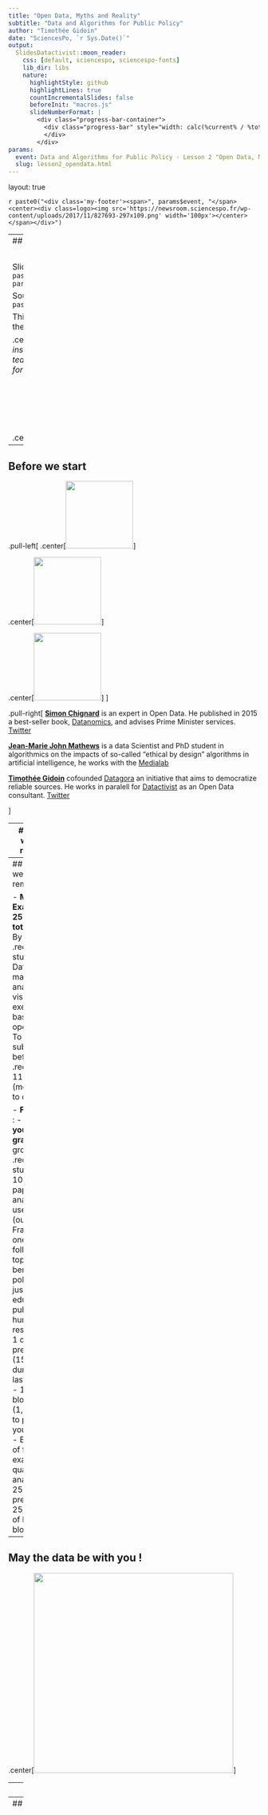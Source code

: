 ```yaml
---
title: "Open Data, Myths and Reality"
subtitle: "Data and Algorithms for Public Policy"
author: "Timothée Gidoin"
date: "SciencesPo, `r Sys.Date()`"
output:
  SlidesDatactivist::moon_reader:
    css: [default, sciencespo, sciencespo-fonts]
    lib_dir: libs
    nature:
      highlightStyle: github
      highlightLines: true
      countIncrementalSlides: false
      beforeInit: "macros.js"
      slideNumberFormat: |
        <div class="progress-bar-container">
          <div class="progress-bar" style="width: calc(%current% / %total% * 100%);">
          </div>
        </div>
params:
  event: Data and Algorithms for Public Policy - Lesson 2 "Open Data, Myths and Reality"
  slug: lesson2_opendata.html
---
```


layout: true

<style>
.remark-slide-number {
  position: inherit;
}

.remark-slide-number .progress-bar-container {
  position: absolute;
  bottom: 0;
  height: 5px;
  display: block;
  left: 0;
  right: 0;
}

.remark-slide-number .progress-bar {
  height: 100%;
  background-color: #14e6cd;
}

</style>


`r paste0("<div class='my-footer'><span>", params$event, "</span> <center><div class=logo><img src='https://newsroom.sciencespo.fr/wp-content/uploads/2017/11/827693-297x109.png' width='100px'></center></span></div>")`

---
## Before we start

<BR>

Slides : `r paste0("https://gidoin.github.io/sciencespodata/", params$slug)`

Sources : `r paste0("https://github.com/Gidoin/sciencespodata/")`

This production is freely reusable under the terms of the licence  [Creative Commons 4.0 BY-SA](https://creativecommons.org/licenses/by-sa/4.0/legalcode.fr).

.center[*The content of this presentation is partly inspired by other presentations made by Datactivist team. I warmly thank them and notably [Joël Gombin](https://twitter.com/joelgombin) for his help.*]

<BR>

.center[<img src="./img/ccbysa.png" height="100"/>] 

---

## Before we start


.pull-left[
.center[<img src="./img/simonchignard.jpg" height="135"/>]

.center[<img src="./img/jeanmarie.jpg" height="135"/>]

.center[<img src="./img/phototimcrop.jpg" height="135"/>]
]

.pull-right[ 
**[Simon Chignard](simon.chignard@sciencespo.fr)** is an expert in Open Data. He published in 2015 a best-seller book, [Datanomics](https://livre.fnac.com/a7870543/Simon-Chignard-Datanomics), and advises Prime Minister services. [Twitter](https://twitter.com/schignard?lang=fr)


**[Jean-Marie John Mathews](jeanmarie.johnmathews@sciencespo.fr)**
is a data Scientist and PhD student in algorithmics on the impacts of so-called "ethical by design" algorithms in artificial intelligence, he works with the [Medialab](https://medialab.sciencespo.fr)


**[Timothée Gidoin](timothee.gidoin@sciencespo.fr)** cofounded [Datagora](https://datagora.fr) an initiative that aims to democratize reliable sources. He works in paralell for [Datactivist](https://datactivist.coop/fr/) as an Open Data consultant. [Twitter](https://twitter.com/tgidoin?lang=fr)

]


---
## Before we start: reminder

.center[<img src="./img/agendascpo.png" height="400"/>]

---
## Before we start: reminder

- **Midterm Exam** : 
  - **25% of your total grade** 
  - By group of .red[2 students] 
  - Data manipulation, analysis visualisation exercise based on open data
  - To be submitted before .red[18/10] 11:59 pm (more details to come)

- **Final Exam** : 
  - **75% of your total grade**
  - By group of .red[4 students]
  - 10-pages paper on the analysis of 3 uses cases (outside France) in one of the following topics: social benefits, police / justice, education, public sector human
resources
  - 1 oral presentation (15 min) during the last session 
  - 1 Medium blog post (1,5 pages) to present your findings
  - Evaluation of final exam: 50% quality of the analysis, 25% oral presentation, 25%
quality of Medium blogpost

---
## May the data be with you !

.center[<img src="https://media.giphy.com/media/3o7aDgsiRMtIlrSZpu/giphy.gif" height="400"/>]

---
class: inverse, center, middle

# Data

---
## What are data ?

.center[<img src="https://media.giphy.com/media/LrGHJGtTbT7PO/giphy.gif" height="400"/>]

---
## What are data ?

> *Une donnée correspond à la représentation d'une information sous une forme conventionnelle destinée à faciliter son traitement*

> *Data correspond to the representation of information in a .red[conventional form] intended to facilitate its processing*

.center[<img src="./img/guidepratique.png" height="300"/>]

.footnote[[CNIL & CADA's Open Data Practical Guide, *in French*](https://www.cnil.fr/sites/default/files/atoms/files/guide_open_data.pdf)]

---
Class:
## Data-Information-Knowledge-Wisdom pyramid

.pull-left[
[![largeur](./img/pyramid.svg)](https://commons.wikimedia.org/w/index.php?curid=37705247)
]

.pull-right[Attributed to [Russell Ackoff](http://en.wikipedia.org/wiki/Russell_L._Ackoff), 1989

Data may be :

- Facts
- signals
- symbols]

---

## What are data ?

.pull-left[.reduite3[
![](img/kitchin.jpg)

⏺ enregistrabilité +🏗 briques de base ("*buildings blocks*")]]
.pull-right[
> *Data are commonly understood to be the raw material produced by **abstracting the world** into categories, measures and other representational forms – numbers, characters, symbols, images,sounds, electromagnetic waves, bits – that constitute the **building blocks** from which information and knowledge are created.*]

---

# Data or capta ?

> Technically, what we understand as data are actually **capta** (derived from the Latin capere, meaning ‘to take’); those units of data that have been **selected and harvested** from the sum of all potential data.

[Kitchin, 2014](https://books.google.fr/books?hl=fr&lr=&id=GfOICwAAQBAJ&oi=fnd&pg=PP1&dq=kitchin+data+revolution&ots=pcyfMTZh-V&sig=dQyPTL3AIN_4RdWvtBFw4VjdAa4#v=onepage&q=kitchin%20data%20revolution&f=false)

.center[<img src="./img/robkitchin.jpg" height="250"/>] 

---
## Data are cool !

> **US Air traffic on September 11th 2001**

.center[<img src="https://i.imgur.com/X10kmms.gif" height="400"/>]

.footnote[[Source](https://www.reddit.com/r/Damnthatsinteresting/comments/d2gj7z/us_air_traffic_on_september_11_2001/)]

---
## Data are cool !

> **"100 years of world cuisine"**

.center[<img src="./img/datavizdeaths.png" height="400"/>]

.footnote[[NKB Dataviz](https://owni.fr/2011/05/11/guerre-et-cuisine/index.html)]

---
## Data are cool !

.center[<img src="./img/tricot.png" height="450"/>]

.footnote[[Source](https://twitter.com/montgomerysue/status/1128093628738482177)]

---
## Data are cool !

.center[<img src="./img/violenceandimmigration.png" height="400"/>]

.footnote[[Source](https://www.themarshallproject.org/2018/03/30/the-myth-of-the-criminal-immigrant)]

---
Class:
## Data are cool !

.pull-left[<img src="./img/ainbnb1.png" height="250"/>

Number of Airbnb appartments available in Paris
]

.pull-right[<img src="./img/airbnb2.png" height="250"/>

Average price of Airbnb appartments in Paris
]

.footnote[[Source](https://www.sites.univ-rennes2.fr/mastersigat/B_Mericskay/WebGL.html)]

---
## Data are cool !

<iframe style="width: 80vw; height: 50vh; border: none;" src="https://query.wikidata.org/embed.html#%23defaultView%3AImageGrid%0ASELECT%20%3Fcocktail%20%3FcocktailLabel%20(SAMPLE(%3Frecipe)%20AS%20%3Frecipe)%20(SAMPLE(%3Fimage)%20AS%20%3Fimage)%0AWHERE%0A%7B%0A%20%20%7B%0A%20%20%20%20SELECT%20%3Fcocktail%20%3FcocktailLabel%20(GROUP_CONCAT(DISTINCT%20%3Fingredient%3B%20separator%3D%22%2C%20%22)%20AS%20%3FingredientsList)%20(GROUP_CONCAT(DISTINCT%20%3FgarnishLabel%3B%20separator%3D%22%2C%20%22)%20AS%20%3FgarnishList)%20(COUNT(DISTINCT%20%3Fingredient)%20%2B%20COUNT(DISTINCT%20%3FgarnishLabel)%20AS%20%3Fcount)%0A%20%20%20%20WHERE%0A%20%20%20%20%7B%0A%20%20%20%20%20%20%3Fcocktail%20wdt%3AP31%2Fwdt%3AP279*%20wd%3AQ134768%3B%0A%20%20%20%20%20%20%20%20%20%20%20%20%20%20%20%20p%3AP186%20%3FmaterialStat.%0A%20%20%20%20%20%20MINUS%20%7B%20%3FmaterialStat%20pq%3AP518%2Fwdt%3AP279*%20wd%3AQ2453629.%20%7D%0A%20%20%20%20%20%20MINUS%20%7B%20%3FmaterialStat%20ps%3AP186%20wd%3AQ488463%3B%20pq%3AP366%20wd%3AQ26876981.%20%7D%0A%20%20%20%20%20%20MINUS%20%7B%20%3FmaterialStat%20pq%3AP366%20wd%3AQ59541.%20%7D%0A%20%20%20%20%20%20%3FmaterialStat%20ps%3AP186%2Frdfs%3Alabel%20%3FmaterialLabel.%0A%20%20%20%20%20%20FILTER(LANG(%3FmaterialLabel)%20%3D%20%22en%22).%0A%20%20%20%20%20%20BIND(%3FmaterialLabel%20AS%20%3FingredientSolo).%0A%20%20%20%20%20%20OPTIONAL%20%7B%0A%20%20%20%20%20%20%20%20%3FmaterialStat%20ps%3AP186%2Frdfs%3Alabel%20%3FmaterialLabel%3B%0A%20%20%20%20%20%20%20%20%20%20%20%20%20%20%20%20%20%20%20%20%20%20pq%3AP1114%20%3Fquantity.%0A%20%20%20%20%20%20%20%20FILTER(LANG(%3FmaterialLabel)%20%3D%20%22en%22).%0A%20%20%20%20%20%20%20%20BIND(CONCAT(STR(%3Fquantity)%2C%20%22%20%22%2C%20%3FmaterialLabel)%20AS%20%3FingredientWithQuantity).%0A%20%20%20%20%20%20%20%20OPTIONAL%20%7B%0A%20%20%20%20%20%20%20%20%20%20%3FmaterialStat%20pq%3AP1114%20%3Fquantity%3B%0A%20%20%20%20%20%20%20%20%20%20%20%20%20%20%20%20%20%20%20%20%20%20%20%20ps%3AP186%2Frdfs%3Alabel%20%3FmaterialLabel%3B%0A%20%20%20%20%20%20%20%20%20%20%20%20%20%20%20%20%20%20%20%20%20%20%20%20pqv%3AP1114%2Fwikibase%3AquantityUnit%20%3Funit.%0A%20%20%20%20%20%20%20%20%20%20FILTER(LANG(%3FmaterialLabel)%20%3D%20%22en%22).%0A%20%20%20%20%20%20%20%20%20%20FILTER(%3Funit%20!%3D%20wd%3AQ199).%0A%20%20%20%20%20%20%20%20%20%20%3Funit%20rdfs%3Alabel%20%3FunitLabel.%0A%20%20%20%20%20%20%20%20%20%20FILTER(LANG(%3FunitLabel)%20%3D%20%22en%22).%0A%20%20%20%20%20%20%20%20%20%20BIND(CONCAT(STR(%3Fquantity)%2C%20%22%20%22%2C%20IF(%3Fquantity%20%3D%201%2C%20%3FunitLabel%2C%20CONCAT(%3FunitLabel%2C%20IF(STRENDS(%3FunitLabel%2C%20%22sh%22)%2C%20%22es%22%2C%20%22s%22)))%2C%20%22%20%22%2C%20%3FmaterialLabel)%20AS%20%3FingredientWithUnit).%0A%20%20%20%20%20%20%20%20%7D%0A%20%20%20%20%20%20%7D%0A%20%20%20%20%20%20BIND(COALESCE(%3FingredientWithUnit%2C%20%3FingredientWithQuantity%2C%20%3FingredientSolo)%20AS%20%3Fingredient).%0A%20%20%20%20%20%20OPTIONAL%20%7B%0A%20%20%20%20%20%20%20%20%3Fcocktail%20p%3AP186%20%5B%20ps%3AP186%20%3Fgarnish%3B%20pq%3AP366%20wd%3AQ59541%20%5D.%0A%20%20%20%20%20%20%20%20%3Fgarnish%20rdfs%3Alabel%20%3FgarnishLabel.%0A%20%20%20%20%20%20%20%20FILTER(LANG(%3FgarnishLabel)%20%3D%20%22en%22).%0A%20%20%20%20%20%20%7D%0A%20%20%20%20%20%20%3Fcocktail%20rdfs%3Alabel%20%3FcocktailLabel.%0A%20%20%20%20%20%20FILTER(LANG(%3FcocktailLabel)%20%3D%20%22en%22).%0A%20%20%20%20%7D%0A%20%20%20%20GROUP%20BY%20%3Fcocktail%20%3FcocktailLabel%0A%20%20%7D%0A%20%20BIND(%0A%20%20%20%20IF(REGEX(%3FingredientsList%2C%20%22%2C%20.*%2C%22)%2C%0A%20%20%20%20%20%20%20REPLACE(%3FingredientsList%2C%20%22(.*)%2C%20(.*)%22%2C%20%22%241%2C%20and%20%242%22)%2C%0A%20%20%20%20%20%20%20REPLACE(%3FingredientsList%2C%20%22(.*)%2C%20(.*)%22%2C%20%22%241%20and%20%242%22))%0A%20%20%20%20AS%20%3Fingredients).%0A%20%20BIND(%0A%20%20%20%20IF(REGEX(%3FgarnishList%2C%20%22%2C%20.*%2C%22)%2C%0A%20%20%20%20%20%20%20REPLACE(%3FgarnishList%2C%20%22(.*)%2C%20(.*)%22%2C%20%22%241%2C%20and%20%242%22)%2C%0A%20%20%20%20%20%20%20REPLACE(%3FgarnishList%2C%20%22(.*)%2C%20(.*)%22%2C%20%22%241%20and%20%242%22))%0A%20%20%20%20AS%20%3Fgarnishes).%0A%20%20OPTIONAL%20%7B%0A%20%20%20%20%3Fcocktail%20p%3AP186%20%5B%20ps%3AP186%20%3Fglass%3B%20pq%3AP518%2Fwdt%3AP279*%20wd%3AQ2453629%20%5D.%0A%20%20%20%20%3Fglass%20rdfs%3Alabel%20%3FglassLabel.%0A%20%20%20%20FILTER(LANG(%3FglassLabel)%20%3D%20%22en%22).%0A%20%20%20%20BIND(IF(REGEX(%3FglassLabel%2C%20%22%5E%5BAEIOUaeiou%5D%22)%2C%20%22an%22%2C%20%22a%22)%20AS%20%3Farticle).%0A%20%20%20%20BIND(CONCAT(%22%20in%20%22%2C%20%3Farticle%2C%20%22%20%22%2C%20%3FglassLabel)%20AS%20%3Fcontainer).%0A%20%20%20%20BIND(%22%2C%20served%22%20AS%20%3Fserved).%0A%20%20%7D%0A%20%20OPTIONAL%20%7B%0A%20%20%20%20%3Fcocktail%20p%3AP186%20%5B%20ps%3AP186%20wd%3AQ488463%3B%20pq%3AP366%20wd%3AQ26876981%20%5D.%0A%20%20%20%20BIND(%22%20on%20the%20rocks%22%20AS%20%3FonTheRocks).%0A%20%20%20%20BIND(%22%2C%20served%22%20AS%20%3Fserved).%0A%20%20%7D%0A%20%20OPTIONAL%20%7B%0A%20%20%20%20FILTER(STRLEN(STR(%3Fgarnishes))%20%3E%201).%0A%20%20%20%20BIND(CONCAT(%22%20with%20%22%2C%20%3Fgarnishes)%20AS%20%3Fgarnish).%0A%20%20%20%20BIND(%22%2C%20served%22%20AS%20%3Fserved).%0A%20%20%7D%0A%20%20BIND(CONCAT(%0A%20%20%20%20%3Fingredients%2C%0A%20%20%20%20COALESCE(%3Fserved%2C%20%22%22)%2C%0A%20%20%20%20COALESCE(%3FonTheRocks%2C%20%22%22)%2C%0A%20%20%20%20COALESCE(%3Fgarnish%2C%20%22%22)%2C%0A%20%20%20%20COALESCE(%3Fcontainer%2C%20%22%22))%0A%20%20%20%20AS%20%3Frecipe).%0A%20%20OPTIONAL%20%7B%20%3Fcocktail%20wdt%3AP18%20%3Fimage.%20%7D%0A%7D%0AGROUP%20BY%20%3Fcocktail%20%3FcocktailLabel%0AORDER%20BY%20DESC(MAX(%3Fcount))" referrerpolicy="origin" sandbox="allow-scripts allow-same-origin allow-popups"></iframe>


---
class: inverse, center, middle

# Open data

---
## A talk to start..

.center[<img src="./img/rawdatanow.png" height="400" />]

[Start the Ted talk at 09:00](https://www.ted.com/talks/tim_berners_lee_on_the_next_web#t-535280)

---
## Open data : definition

According to Wikipedia, open data is :
> Open data is the idea that some data should be freely available to everyone to use and republish as they wish. One of the most important forms of open data is open government data (OGD), which is a form of open data created by ruling institutions.

**Open data is both a idealogical movement and a practical way of publishing data freely available and usable**

According to [French Government](https://www.gouvernement.fr/action/l-ouverture-des-donnees-publiques) :

> Open data deals with the effort that public organisms do in order to share the data that they own. This opening has to be done **for free, in public format and allow reuse of data**

French law considers that data produced/owned by public administrations/local authorities have to be made available to everyone.
--
**This doesn't include private informations or data that may harm the national security**

---
class: 
## Why should Gov open data ?

.center[<img src="https://media.giphy.com/media/vzvFGQs0P013i/giphy.gif" height="250" />]

--

- **Innovation**

- **Modernisation**

- **Transparency** 

- **Economic opportunities**

---
## Open data : key milestones

![](img/chrono.png)

---

## 7th December 2007 : Sebastopol meeting 

.pull-left[
👥 **What ?** : A meeting of the Open Government Group in Sebastopol (California), headquarters of O'Reilly editions

🎯 **Why ?** : Influence the future president of the US to boost and implement Open Data

📜 **How ?** : By adopting a declaration that define the key principles of Open Government Data

]
.pull-right[
![](img/photofamille.jpg)
]

---
class: middle, center

## 1. Completeness

--

#### Datasets released by the government should be as complete as possible, .red[reflecting the entirety of what is recorded] about a particular subject. 

#### All raw information from a dataset should be released to the public, .red[except to private information] and information that may be sensitive for .red[national safety]

---
class: middle, center

## 2. Primacy / Raw data

--

####  Datasets released by the government should be .red[primary source data]

---
class: middle, center

## 3. Timely data

--

#### Datasets released by the government should be available to the public .red[as soon as possible]

---
class: middle, center

##  4. Ease of Physical and Electronic Access

--

#### Datasets released by the government should be as accessible as possible, with accessibility defined as .red[the ease with which information can be obtained], whether through physical or electronic means

---
class: middle, center

## 5. Machine readability

--

####  Machines can handle certain kinds of inputs much better than others. Information shared in the widely-used PDF format, for example, is very difficult for machines to parse

#### Thus, information should be stored in widely-used file formats that easily lend themselves to machine processing.

---
class: middle, center

## 6. Non-discriminatory access to data

--

#### “Non-discrimination” refers to who can access data and how they must do so

#### Non-discriminatory access to data means that .red[any person can access the data at any time without having to identify him/herself] or provide any justification for doing so.

---
class: middle, center

## 7. Open standards

--

#### Open standards refer to who owns the format in which data is stored

Do you know a widespread proprietary format ?

--

#### Microsoft .red[Excel] is a fairly commonly-used spreadsheet program which costs money to use. Freely available alternative formats often exist by which stored data can be accessed without the need for a software license

---

## 8. Open Licence 

--

#### Maximal openness includes clearly .red[labeling public information] as a work of the government and .red[available without restrictions on use] as part of the public domain

#### In France two type of licences : .red[Licence Ouverte (CC-BY)] ou .red[ODBL (CC-BY-SA)]. what is the difference ?

**LO (from Etalab) / ODBL** : with both you can share, edit the database, create derived products and had a commercial usage

- **LO** : more "permissive" : you just have to mention the source and the date of update

- **ODBL** : you have to share and open your database at the same conditions

---
## Open Data : to go further

Find [the 8 principles of Open Government Data](https://public.resource.org/8_principles.html) that were adopted in Sebastopol December 2007

.center[![](img/sunlightfoundation.png)]

Then in 2010 this list was slightly completed and updated ([10 principes](https://sunlightfoundation.com/policy/documents/ten-open-data-principles/)) by the Sunlight Foundation.

In 2013 the Sunlight Foundation wrote instructions and recommandations to implement concretely Open Data (["Open Data guidelines"](http://sunlightf.wpengine.com/wp-content/uploads/2016/09/OpenDataGuidelines_v3.pdf)) based on those 10 principles

---
class: inverse, center, middle

# Open Government

---

## What does Opengov mean ?

.center[<img src="https://media.giphy.com/media/IbUUbU4xUDJWcgGMGP/giphy.gif" height="400"/>]

---

## A definition of Opengov

> The OECD defines open government as a culture of governance based on innovative and sustainable public policies and practices inspired by the principles of .red[**transparency, accountability and participation**] that **fosters democracy and inclusive growth**

.center[<img src="./img/oecd.png" height="300"/>]

.footnote[[OECD report](https://read.oecd-ilibrary.org/governance/open-government_9789264268104-en#page1)]

---

## A definition of Opengov


.center[<img src="./img/gouvouvert.png" height="420"/>]

.footnote[[Source: Démocratie Ouverte](https://fr.wikipedia.org/wiki/Gouvernement_ouvert#/media/Fichier:D%C3%A9mocratie_Ouverte.png)]


---

## A definition of Opengov

.red[**Transparency**]
- *Ouvrir les données* : Open Data
- *Faire de la pédagogie* : being pedagogical
- *Permettre le suivi des politiques* : follow-up of public policies

.red[**Participation**]
- *Consulter les citoyens* : consult the citizens
- *Organiser des débats publics* : Organize public debate
- *Co-construire les politiques* : co-plan public policies with citizens

.red[**Collaboration**]
- *Casser les silos* : break silos between administrations
- *Travailler en transversalité* : work by being agile
- *Organiser des partenariats* : organize partnerships with civil society

---

## A definition of Opengov

OpenGov aims at improving the efficiency and the responsibility of public governance. It affects both national and local authorities.

Three key pillars of Opengov:

1/ Transparency / Accountability

2/ Public participation

3/ Collaboration within public administrations

The Opengov movement and ideas really increased in the last 10 years, notably through the support of a transnational actor...

--

The **Open Government Partnership** aka OGP

---

## Open Government Partnership


.center[<img src="./img/ogp.png" height="200"/>] 

In September 2011, a multilateral partnership has been created so as to promote the Open Gov principles and to translate them into concrete public policies : it's called **Open Government Partnership** (OGP)

Initially founded by 8 countries ( Brazil, Indonesia, Mexico, Norway, Philippines, United Kingdom, the USA and... **South Africa** !), now OGP is composed of more than 70 countries, including France

---
## Open Government Partnership

How does OGP work ?

--

To join OGP, a contry has to be coopted by other civil society actors (for instance NGO such as Amnesty International) that testify the goodwill of the government

Once joined, the country has to write, by consulting civil society, a 2-years **national action plan** in which many **commitments** are exposed. Those public commitments have to relate with at least one of the 3 key OGP value : information transparency, public participation, accountability of public action

For instance :
+ Developing a participatory budget representing X % of total budget of a local authority

+ Implement an open data strategy that allows to open key datasets 

+ Consult citizens in the wake of a new project law
---

## OGP and local gov

In 2016, OGP OGP launched the “Subnational Government Pilot Program”

> This decision recognized that many open government innovations and reforms are **happening at the local level** where governments can engage more directly with citizens and many crucial public services are delivered

The Pilot program consisted of 15 “pioneer” subnational governments who signed onto the Open Government Subnational Declaration and submitted their first Action Plans.

Then in 2018, OGP supported the launch of a global Community of Practice on Transparency and Local Open Government within the United Cities and Local Governments (UCLG)

> This Community of Practice will support peer learning, networking, and wider awareness and capacity development on open governance and public integrity at the local level. 

---

## OGP and local gov : Paris

.center[<img src="./img/ogpparis.png" height="400" />]

.footnote[[Paris 2016-2017 Action plan](https://www.opengovpartnership.org/members/paris-france/)]

---

## OGP and local gov : Paris

.center[<img src="./img/ogpparis1.png" height="400" />]


.footnote[[Paris IRM final report](https://www.opengovpartnership.org/wp-content/uploads/2019/02/Paris_Final-Report_2017.pdf)]

---

class:center, middle, inverse
## Coffee break : 5 minutes

---

class:inverse, middle, center
# Open Data platforms

---

class:inverse, middle, center
## Have you already looked for open data ?

---
## Data.gouv.fr ?

.red[Data.gouv.fr] is the national platform for French public data.
It was designed and inaugurated in 2011, by the **Etalab** mission, and then refreshed in 2013.
.center[<img src="./img/datagouvfr.png" height="250"/>] 

There are thousands of datasets (but not only) coming from different type of public data producers such as Ministries, independent agencies, statistical institutes, local authorities but also third parties producers such as OpenStreetMap or OpenFoodFacts

---
## Beyond national OD platform

Data.gouv Portal is French **national** Open data platform but it's not the only website that publishes available public datasets. Do you know others ?

--

+ There are also OD platforms led by **local authorities** at different levels. For instance, [Paris Data](https://opendata.paris.fr/explore/?sort=modified), [la Région Occitanie](https://data.laregion.fr/pages/accueil/), [l'agglomération de Saint-Malo](https://data.stmalo-agglomeration.fr/page/accueil/)...

--

+ Open Data platforms led by **ministries**. Example : [data.education.gouv.fr](https://data.education.gouv.fr/pages/accueil/)

--

+ Open Data plaftorms led by **private organizations**. Example [DataNova](https://datanova.laposte.fr/page/accueil/) (La Poste)

--

+ Datasets directly published in data provider website, without dedicated platform. Example : Insee

---
class:inverse, middle, center
# Challenge 1 : data findability

---
## Challenge 1 : data findability

> Data findability is a major challenge. We have data portals and registries, but government agencies under one national government still publish data in different ways and different locations.(…)
**Data findability is a prerequisite for open data to fulfill its potential and currently most data is very hard to find.** 

.center[<img src="https://index.okfn.org/images/Datagapsclean.jpg" height="280" />]

.footnote[https://index.okfn.org/insights/]

---

## Challenge 1 : data findability

According to you, how can we improve data findability ?

--

**It is necessary to document/fill properly the metadata**, that is to say the descriptive data associated to a dataset. For instance :

--

+ Data producer
+ Date of first publication
+ Update frequency
+ Date of last update
+ Description of the dataset
+ Variables explanation
+ Topics / tags
+ Time and space coverage (year, area, segmentation)

(*This list is not exhaustive*)

---

## Challenge 1 : data findability

Summer 2017, Datactivist realized a census of all the datasets opened by 15 major French cities (Paris, Lyon, Lille, Nantes...). More than 400 datasets were listed but identifying them was not easy at all...

.center[<img src="./img/recensement3.png" height="350"/>] 

.footnote[[Medium article](https://medium.com/datactivist/qui-a-ouvert-quoi-le-recensement-des-donn%C3%A9es-des-villes-est-maintenant-ouvert-b7f697135c1f)]

---

## Challenge 1 : data findability

Thus,
> ** Half of the descriptions of data opened by local authorities were written with less than 180 caracters** and only 4% of the datasets had a description abova 1000 caracters

Beyond very short descriptions, another challenge is to **detail the name of the variables**. Often they contain acronyms that make sense for public agents but can't be understood by common citizens.

In the exemple next slide, [l'enquête Etic du Ministère de l'éducation nationale](https://data.education.gouv.fr/explore/dataset/fr-en-etic_1d/table/), many columns have labeled hardly readable such as "SiEquipementInf" ou "Maint_PersEducHEcole" but the data producer made the effort to detail each of them in the metadata

---

## Challenge 1 : data findability

.center[[<img src="./img/etic.png" height="400"/>](https://data.education.gouv.fr/explore/dataset/fr-en-etic_1d/table/)]

---

## Challenge 1 : data findability

.center[<img src="./img/metadonnees.png" height="400"/>]

---

## Challenge 1 : data findability

.center[<img src="https://media.giphy.com/media/l4HodBpDmoMA5p9bG/giphy.gif" height="400"/>]

---

## Challenge 1 : data findability

.center[<img src="./img/googledataset.png" height="350"/>]

Read [Simon Chignard's article](https://donneesouvertes.info/2018/09/17/jai-teste-google-dataset-search-le-moteur-de-recherche-open-data/) on Google Dataset Search

---
class:inverse, middle, center
# Challenge 2 : data quality

---
## Challenge 2 : data quality


> **Government data is usually incomplete, out of date, of low quality, and fragmented.** In most cases, open data catalogues or portals are manually fed as the result of informal data management approaches. **Procedures, timelines, and responsibilities are frequently unclear among government institutions tasked with this work.**

OpenDataBarometer ?

> It's a global measure of how governments are publishing and using open data for accountability, innovation and social impact. The Leaders Edition looks at the 30 governments that have adopted the Open Data Charter and those that, as G20 members, have committed to G20 Anti-Corruption Open Data Principles.

.footnote[http://opendatabarometer.org/4thedition/report/]

---
## Challenge 2 : data quality

![](img/odb.png)


---
## Challenge 2 : data quality

![](img/odb2.png)

.footnote[[OpenDataBarometer 2017 ranking](https://opendatabarometer.org/?_year=2017&indicator=ODB)]

---
## Challenge 2 : data quality

Sometimes data are well too agregated...

![](img/deception.gif)

---
## Challenge 2 : data quality

Or hardly exploitable...

.center[<img src="./img/recensement2.png" height="350"/>] 

.footnote[[Source](https://medium.com/datactivist/qui-a-ouvert-quoi-le-recensement-des-donn%C3%A9es-des-villes-est-maintenant-ouvert-b7f697135c1f)]

---
## Challenge 2 : data quality

Or hardly exploitable...²

.center[<img src="./img/recensement1.png" height="350"/>] 


.footnote[[Source](https://medium.com/datactivist/qui-a-ouvert-quoi-le-recensement-des-donn%C3%A9es-des-villes-est-maintenant-ouvert-b7f697135c1f)]

---
## Challenge 2 : data quality

.center[<img src="./img/openrefine.png" height="400"/>] 

[Download Open Refine (+ tutorials)](http://openrefine.org/)

---
## Challenge 2 : data quality

.center[<img src="./img/csvgenerator.png" height="400"/>] 

[Have a look to CSV GG (an Etalab initiative)](https://csv-gg.etalab.studio/)

---
## Tidy data

.center[<img src="./img/hadley.jpg" height="250"/>] 

--

[_Tidy data_ Paradigm](http://vita.had.co.nz/papers/tidy-data.pdf) (Hadley Wickham)

> “All happy families are alike, but every unhappy family is unhappy in its own way” – Leon Tolstoï 

> “Tidy datasets are all alike, but every messy dataset is messy in its own way.” – Hadley Wickham

---
## Tidy data

[*Tidy data principles*](https://garrettgman.github.io/tidying/) ("données ordonnées")
- Each variable in the data set is placed in its own column
- Each observation is placed in its own row
- Each value is placed in its own cell

.center[<img src="./img/tidydata.png" height="200"/>] 

---
## See you in two weeks !

So happyyyyy together !

.center[<img src="https://media.giphy.com/media/yoJC2GnSClbPOkV0eA/giphy.gif" height="400"/>]


---
class: inverse, center, middle

# Thank you !

Contact : [timothee.gidoin@sciencespo.fr](mailto:timothee.gidoin@sciencespo.fr)
